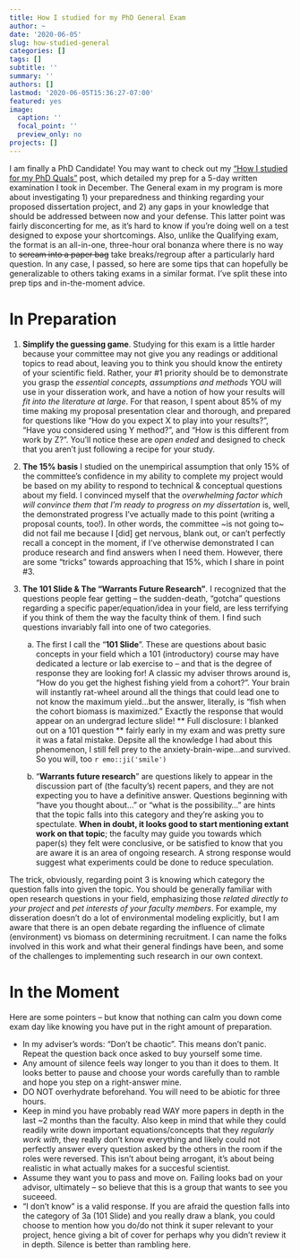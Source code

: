 ```yaml
---
title: How I studied for my PhD General Exam
author: ~
date: '2020-06-05'
slug: how-studied-general
categories: []
tags: []
subtitle: ''
summary: ''
authors: []
lastmod: '2020-06-05T15:36:27-07:00'
featured: yes
image:
  caption: ''
  focal_point: ''
  preview_only: no
projects: []
---
```

I am finally a PhD Candidate! You may want to check out my ["How I studied for my PhD Quals"](https://maiakapur.netlify.app/post/quals/how-studied-quals) post, which detailed my prep for a 5-day written examination I took in December. The General exam in my program is more about investigating 1) your preparedness and thinking regarding your proposed dissertation project, and 2) any gaps in your knowledge that should be addressed between now and your defense. This latter point was fairly disconcerting for me, as it's hard to know if you're doing well on a test designed to expose your shortcomings. Also, unlike the Qualifying exam, the format is an all-in-one, three-hour oral bonanza where there is no way to ~~scream into a paper bag~~ take breaks/regroup after a particularly hard question. In any case, I passed, so here are some tips that can hopefully be generalizable to others taking exams in a similar format. I've split these into prep tips and in-the-moment advice.

# In Preparation <br>
1. **Simplify the guessing game**. Studying for this exam is a little harder because your committee may not give you any readings or additional topics to read about, leaving you to think you should know the entirety of your scientific field. Rather, your #1 priority should be to demonstrate you grasp the *essential concepts, assumptions and methods* YOU will use in your disseration work, and have a notion of how your results will *fit into the literature at large*. For that reason, I spent about 85% of my time making my proposal presentation clear and thorough, and prepared for questions like "How do you expect X to play into your results?", "Have you considered using Y method?", and "How is this different from work by Z?". You'll notice these are *open ended* and designed to check that you aren't just following a recipe for your study.

2. **The 15% basis**  I studied on the unempirical assumption that only 15% of the committee's confidence in my ability to complete my project would be based on my ability to respond to technical & conceptual questions about my field. I convinced myself that the *overwhelming factor which will convince them that I'm ready to progress on my dissertation* is, well, the demonstrated progress I've actually made to this point (writing a proposal counts, too!). In other words, the committee ~is not going to~ did not fail me because I [did] get nervous, blank out, or can't perfectly recall a concept in the moment, if I've otherwise demonstrated I can produce research and find answers when I need them. However, there are some "tricks" towards approaching that 15%, which I share in point #3.

3. **The 101 Slide & The "Warrants Future Research"**. I recognized that the questions people fear getting -- the sudden-death, "gotcha" questions regarding a specific paper/equation/idea in your field, are less terrifying if you think of them the way the faculty think of them.  I find such questions invariably fall into one of two categories. 
    a. The first I call the "**101 Slide**". These are questions about basic concepts in your field which a 101 (introductory) course may have dedicated a lecture or lab exercise to -- and that is the degree of response they are looking for! A classic my adviser throws around is, "How do you get the highest fishing yield from a cohort?". Your brain will instantly rat-wheel around all the things that could lead one to not know the maximum yield...but the answer, literally, is "fish when the cohort biomass is maximized." Exactly the response that would appear on an undergrad lecture slide! ** Full disclosure: I blanked out on a 101 question ** fairly early in my exam and was pretty sure it was a fatal mistake. Depsite all the knowledge I had about this phenomenon, I still fell prey to the anxiety-brain-wipe...and survived. So you will, too `r emo::ji('smile')` 

    b.  "**Warrants future research**" are questions likely to appear in the discussion part of (the faculty's) recent papers, and they are not expecting you to have a definitive answer. Questions beginning with "have you thought about..." or "what is the possibility..." are hints that the topic falls into this category and they're asking you to spectulate. **When in doubt, it looks good to start mentioning extant work on that topic**; the faculty may guide you towards which paper(s) they felt were conclusive, or be satisfied to know that you are aware it is an area of ongoing research. A strong response would suggest what experiments could be done to reduce speculation.
    
The trick, obviously, regarding point 3 is knowing which category the question falls into given the topic. You should be generally familiar with open research questions in your field, emphasizing those *related directly to your project* and *pet interests of your faculty members*. For example, my disseration doesn't do a lot of environmental modeling explicitly, but I am aware that there is an open debate regarding the influence of climate (environment) vs biomass on determining recruitment. I can name the folks involved in this work and what their general findings have been, and some of the challenges to implementing such research in our own context.

# In the Moment
Here are some pointers -- but know that nothing can calm you down come exam day like knowing you have put in the right amount of preparation.

+ In my adviser's words: "Don't be chaotic". This means don't panic. Repeat the question back once asked to buy yourself some time. 
+ Any amount of silence feels way longer to you than it does to them. It looks better to pause and choose your words carefully than to ramble and hope you step on a right-answer mine.
+ DO NOT overhydrate beforehand. You will need to be abiotic for three hours.
+ Keep in mind you have probably read WAY more papers in depth in the last ~2 months than the faculty. Also keep in mind that while they could readily write down important equations/concepts that they *regularly work with*, they really don't know everything and likely could not perfectly answer every question asked by the others in the room if the roles were reversed. This isn't about being arrogant, it's about being realistic in what actually makes for a succesful scientist. 
+ Assume they want you to pass and move on. Failing looks bad on your advisor, ultimately -- so believe that this is a group that wants to see you suceeed.
+ "I don't know" is a valid response. If you are afraid the question falls into the category of 3a (101 Slide) and you really draw a blank, you could choose to mention how you do/do not think it super relevant to your project, hence giving a bit of cover for perhaps why you didn't review it in depth. Silence is better than rambling here.
